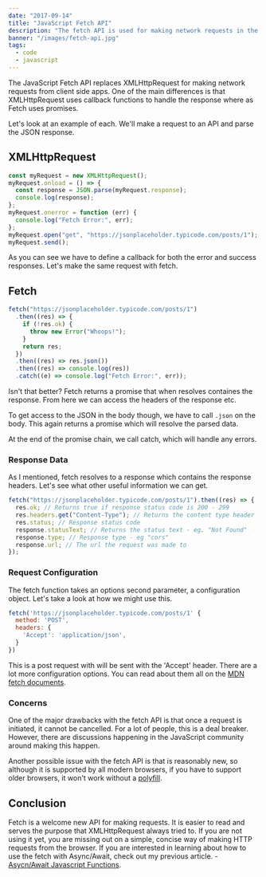 ```yaml
---
date: "2017-09-14"
title: "JavaScript Fetch API"
description: "The fetch API is used for making network requests in the browser. In this article we'll learn how it works"
banner: "/images/fetch-api.jpg"
tags:
  - code
  - javascript
---
```


The JavaScript Fetch API replaces XMLHttpRequest for making network requests from client side apps. One of the main differences is that XMLHttpRequest uses callback functions to handle the response where as Fetch uses promises.

Let's look at an example of each. We'll make a request to an API and parse the JSON response.

## XMLHttpRequest

```javascript
const myRequest = new XMLHttpRequest();
myRequest.onload = () => {
  const response = JSON.parse(myRequest.response);
  console.log(response);
};
myRequest.onerror = function (err) {
  console.log("Fetch Error:", err);
};
myRequest.open("get", "https://jsonplaceholder.typicode.com/posts/1");
myRequest.send();
```

As you can see we have to define a callback for both the error and success responses. Let's make the same request with fetch.

## Fetch

```javascript
fetch("https://jsonplaceholder.typicode.com/posts/1")
  .then((res) => {
    if (!res.ok) {
      throw new Error("Whoops!");
    }
    return res;
  })
  .then((res) => res.json())
  .then((res) => console.log(res))
  .catch((e) => console.log("Fetch Error:", err));
```

Isn't that better? Fetch returns a promise that when resolves containes the response. From here we can access the headers of the response etc.

To get access to the JSON in the body though, we have to call `.json` on the body. This again returns a promise which will resolve the parsed data.

At the end of the promise chain, we call catch, which will handle any errors.

### Response Data

As I mentioned, fetch resolves to a response which contains the response headers. Let's see what other useful information we can get.

```javascript
fetch("https://jsonplaceholder.typicode.com/posts/1").then((res) => {
  res.ok; // Returns true if response status code is 200 - 299
  res.headers.get("Content-Type"); // Returns the content type header
  res.status; // Response status code
  response.statusText; // Returns the status text - eg. "Not Found"
  response.type; // Response type - eg "cors"
  response.url; // The url the request was made to
});
```

### Request Configuration

The fetch function takes an options second parameter, a configuration object. Let's take a look at how we might use this.

```javascript
fetch('https://jsonplaceholder.typicode.com/posts/1' {
  method: 'POST',
  headers: {
    'Accept': 'application/json',
  }
})
```

This is a post request with will be sent with the 'Accept' header. There are a lot more configuration options. You can read about them all on the [MDN fetch documents](https://developer.mozilla.org/en-US/docs/Web/API/Fetch_API/Using_Fetch).

### Concerns

One of the major drawbacks with the fetch API is that once a request is initiated, it cannot be cancelled. For a lot of people, this is a deal breaker. However, there are discussions happening in the JavaScript community around making this happen.

Another possible issue with the fetch API is that is reasonably new, so although it is supported by all modern browsers, if you have to support older browsers, it won't work without a [polyfill](https://github.com/github/fetch).

## Conclusion

Fetch is a welcome new API for making requests. It is easier to read and serves the purpose that XMLHttpRequest always tried to. If you are not using it yet, you are missing out on a simple, concise way of making HTTP requests from the browser. If you are interested in learning about how to use the fetch with Async/Await, check out my previous article. - [Asycn/Await Javascript Functions](/posts/async-await/).
